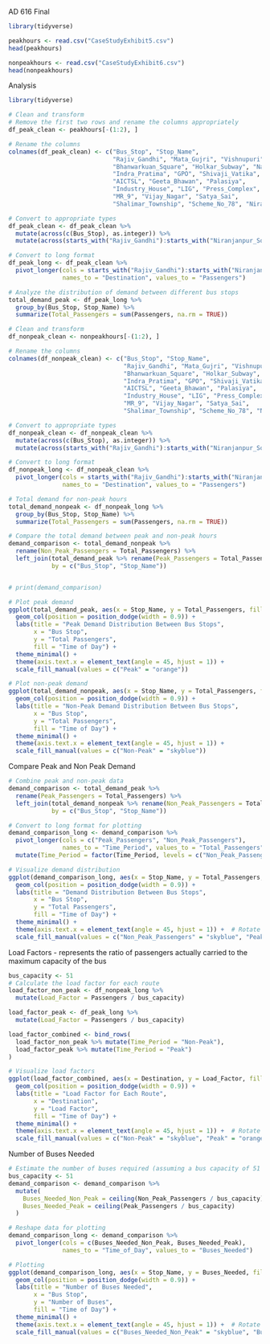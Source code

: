 AD 616 Final
```r
library(tidyverse)

peakhours <- read.csv("CaseStudyExhibit5.csv")
head(peakhours)
```
```r
nonpeakhours <- read.csv("CaseStudyExhibit6.csv")
head(nonpeakhours)
```
Analysis
```r
library(tidyverse)

# Clean and transform
# Remove the first two rows and rename the columns appropriately
df_peak_clean <- peakhours[-(1:2), ]

# Rename the columns
colnames(df_peak_clean) <- c("Bus_Stop", "Stop_Name", 
                             "Rajiv_Gandhi", "Mata_Gujri", "Vishnupuri", 
                             "Bhanwarkuan_Square", "Holkar_Subway", "Navlakha_Square", 
                             "Indra_Pratima", "GPO", "Shivaji_Vatika", 
                             "AICTSL", "Geeta_Bhawan", "Palasiya", 
                             "Industry_House", "LIG", "Press_Complex", 
                             "MR_9", "Vijay_Nagar", "Satya_Sai", 
                             "Shalimar_Township", "Scheme_No_78", "Niranjanpur_Square")

# Convert to appropriate types
df_peak_clean <- df_peak_clean %>%
  mutate(across(c(Bus_Stop), as.integer)) %>%
  mutate(across(starts_with("Rajiv_Gandhi"):starts_with("Niranjanpur_Square"), as.numeric))

# Convert to long format
df_peak_long <- df_peak_clean %>%
  pivot_longer(cols = starts_with("Rajiv_Gandhi"):starts_with("Niranjanpur_Square"),
               names_to = "Destination", values_to = "Passengers")

# Analyze the distribution of demand between different bus stops
total_demand_peak <- df_peak_long %>%
  group_by(Bus_Stop, Stop_Name) %>%
  summarize(Total_Passengers = sum(Passengers, na.rm = TRUE))

# Clean and transform
df_nonpeak_clean <- nonpeakhours[-(1:2), ]

# Rename the columns
colnames(df_nonpeak_clean) <- c("Bus_Stop", "Stop_Name", 
                                "Rajiv_Gandhi", "Mata_Gujri", "Vishnupuri", 
                                "Bhanwarkuan_Square", "Holkar_Subway", "Navlakha_Square", 
                                "Indra_Pratima", "GPO", "Shivaji_Vatika", 
                                "AICTSL", "Geeta_Bhawan", "Palasiya", 
                                "Industry_House", "LIG", "Press_Complex", 
                                "MR_9", "Vijay_Nagar", "Satya_Sai", 
                                "Shalimar_Township", "Scheme_No_78", "Niranjanpur_Square")

# Convert to appropriate types
df_nonpeak_clean <- df_nonpeak_clean %>%
  mutate(across(c(Bus_Stop), as.integer)) %>%
  mutate(across(starts_with("Rajiv_Gandhi"):starts_with("Niranjanpur_Square"), as.numeric))

# Convert to long format
df_nonpeak_long <- df_nonpeak_clean %>%
  pivot_longer(cols = starts_with("Rajiv_Gandhi"):starts_with("Niranjanpur_Square"),
               names_to = "Destination", values_to = "Passengers")

# Total demand for non-peak hours
total_demand_nonpeak <- df_nonpeak_long %>%
  group_by(Bus_Stop, Stop_Name) %>%
  summarize(Total_Passengers = sum(Passengers, na.rm = TRUE))

# Compare the total demand between peak and non-peak hours
demand_comparison <- total_demand_nonpeak %>%
  rename(Non_Peak_Passengers = Total_Passengers) %>%
  left_join(total_demand_peak %>% rename(Peak_Passengers = Total_Passengers), 
            by = c("Bus_Stop", "Stop_Name"))


# print(demand_comparison)

# Plot peak demand
ggplot(total_demand_peak, aes(x = Stop_Name, y = Total_Passengers, fill = "Peak")) +
  geom_col(position = position_dodge(width = 0.9)) +
  labs(title = "Peak Demand Distribution Between Bus Stops", 
       x = "Bus Stop", 
       y = "Total Passengers", 
       fill = "Time of Day") +
  theme_minimal() +
  theme(axis.text.x = element_text(angle = 45, hjust = 1)) +
  scale_fill_manual(values = c("Peak" = "orange"))

# Plot non-peak demand
ggplot(total_demand_nonpeak, aes(x = Stop_Name, y = Total_Passengers, fill = "Non-Peak")) +
  geom_col(position = position_dodge(width = 0.9)) +
  labs(title = "Non-Peak Demand Distribution Between Bus Stops", 
       x = "Bus Stop", 
       y = "Total Passengers", 
       fill = "Time of Day") +
  theme_minimal() +
  theme(axis.text.x = element_text(angle = 45, hjust = 1)) +
  scale_fill_manual(values = c("Non-Peak" = "skyblue"))
```


Compare Peak and Non Peak Demand
```r
# Combine peak and non-peak data
demand_comparison <- total_demand_peak %>%
  rename(Peak_Passengers = Total_Passengers) %>%
  left_join(total_demand_nonpeak %>% rename(Non_Peak_Passengers = Total_Passengers), 
            by = c("Bus_Stop", "Stop_Name"))

# Convert to long format for plotting
demand_comparison_long <- demand_comparison %>%
  pivot_longer(cols = c("Peak_Passengers", "Non_Peak_Passengers"),
               names_to = "Time_Period", values_to = "Total_Passengers") %>%
  mutate(Time_Period = factor(Time_Period, levels = c("Non_Peak_Passengers", "Peak_Passengers")))

# Visualize demand distribution
ggplot(demand_comparison_long, aes(x = Stop_Name, y = Total_Passengers, fill = Time_Period)) +
  geom_col(position = position_dodge(width = 0.9)) +
  labs(title = "Demand Distribution Between Bus Stops", 
       x = "Bus Stop", 
       y = "Total Passengers", 
       fill = "Time of Day") +
  theme_minimal() +
  theme(axis.text.x = element_text(angle = 45, hjust = 1)) +  # Rotate labels
  scale_fill_manual(values = c("Non_Peak_Passengers" = "skyblue", "Peak_Passengers" = "orange"))  # Set colors
```


Load Factors
- represents the ratio of passengers actually carried to the maximum capacity of the bus
```r
bus_capacity <- 51
# Calculate the load factor for each route
load_factor_non_peak <- df_nonpeak_long %>%
  mutate(Load_Factor = Passengers / bus_capacity)

load_factor_peak <- df_peak_long %>%
  mutate(Load_Factor = Passengers / bus_capacity)

load_factor_combined <- bind_rows(
  load_factor_non_peak %>% mutate(Time_Period = "Non-Peak"),
  load_factor_peak %>% mutate(Time_Period = "Peak")
)

# Visualize load factors
ggplot(load_factor_combined, aes(x = Destination, y = Load_Factor, fill = Time_Period)) +
  geom_col(position = position_dodge(width = 0.9)) +
  labs(title = "Load Factor for Each Route", 
       x = "Destination", 
       y = "Load Factor", 
       fill = "Time of Day") +
  theme_minimal() +
  theme(axis.text.x = element_text(angle = 45, hjust = 1)) +  # Rotate labels
  scale_fill_manual(values = c("Non-Peak" = "skyblue", "Peak" = "orange"))  # Set colors
```


Number of Buses Needed
```r
# Estimate the number of buses required (assuming a bus capacity of 51 passengers)
bus_capacity <- 51
demand_comparison <- demand_comparison %>%
  mutate(
    Buses_Needed_Non_Peak = ceiling(Non_Peak_Passengers / bus_capacity),
    Buses_Needed_Peak = ceiling(Peak_Passengers / bus_capacity)
  )

# Reshape data for plotting
demand_comparison_long <- demand_comparison %>%
  pivot_longer(cols = c(Buses_Needed_Non_Peak, Buses_Needed_Peak),
               names_to = "Time_of_Day", values_to = "Buses_Needed")

# Plotting
ggplot(demand_comparison_long, aes(x = Stop_Name, y = Buses_Needed, fill = Time_of_Day)) +
  geom_col(position = position_dodge(width = 0.9)) +
  labs(title = "Number of Buses Needed",
       x = "Bus Stop",
       y = "Number of Buses",
       fill = "Time of Day") +
  theme_minimal() +
  theme(axis.text.x = element_text(angle = 45, hjust = 1)) +  # Rotate labels
  scale_fill_manual(values = c("Buses_Needed_Non_Peak" = "skyblue", "Buses_Needed_Peak" = "orange"))  # Set colors
```



